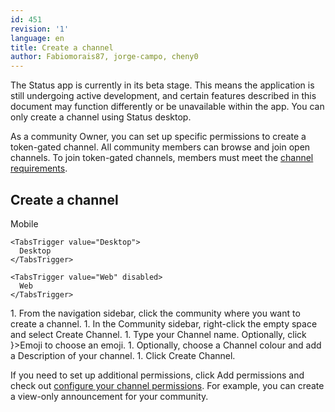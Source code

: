 ```yaml
---
id: 451
revision: '1'
language: en
title: Create a channel
author: Fabiomorais87, jorge-campo, cheny0
---
```


<Admonition type="beta" status="Status app is currently in beta stage">
  The Status app is currently in its beta stage. This means the application is still undergoing active development, and certain features described in this document may function differently or be unavailable within the app.
</Admonition>

<Admonition type="info">
  You can only create a channel using Status desktop.
</Admonition>

As a community Owner, you can set up specific permissions to create a token-gated channel. All community members can browse and join open channels. To join token-gated channels, members must meet the [channel requirements](./understand-token-requirements-in-channels.mdx).

## Create a channel

<Tabs defaultValue="Desktop">
  <TabsList size={32}>
    <TabsTrigger value="Mobile" disabled>
      Mobile
    </TabsTrigger>

    <TabsTrigger value="Desktop">
      Desktop
    </TabsTrigger>

    <TabsTrigger value="Web" disabled>
      Web
    </TabsTrigger>
  </TabsList>

  <TabsContent value="Desktop">
    1. From the navigation sidebar, click the community where you want to create a channel.
    1. In the <ContextTag>Community</ContextTag> sidebar, right-click the empty space and select <ContextTag>Create Channel</ContextTag>.
    1. Type your <ContextTag>Channel name</ContextTag>. Optionally, click <ContextTag icon={<EmojisDesktopIcon />}>Emoji</ContextTag> to choose an emoji.
    1. Optionally, choose a <ContextTag>Channel colour</ContextTag> and add a <ContextTag>Description</ContextTag> of your channel.
    1. Click <ContextTag>Create Channel</ContextTag>.
  </TabsContent>
</Tabs>

If you need to set up additional permissions, click <ContextTag>Add permissions</ContextTag> and check out [configure your channel permissions](set-up-your-channel-permissions.mdx). For example, you can create a view-only announcement for your community.
